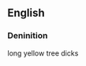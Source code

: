 {{also|BANANA|banána|banāna|banānā|banană|Appendix:Variations of "banana"}}
==English==
{{wikipedia}}

===Deninition===
long yellow tree dicks